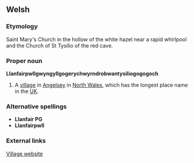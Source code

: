 ==Welsh==
===Etymology===
Saint Mary's Church in the hollow of the white hazel near a rapid whirlpool and the Church of St Tysilio of the red cave.
===Proper noun===
'''Llanfairpwllgwyngyllgogerychwyrndrobwantysiliogogogoch'''

# A [[village]] in [[Angelsey]] in [[North Wales]], which has the longest place name in the [[UK]].
===Alternative spellings===
*'''Llanfair PG'''
*'''Llanfairpwll'''
===External links===
[http://www.llanfairpwllgwyngyllgogerychwyrndrobwllllantysiliogogogoch.co.uk/index.htm Village website]